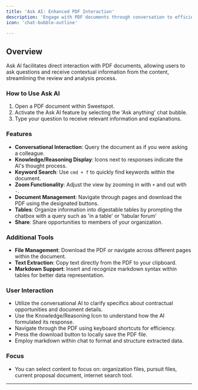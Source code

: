 ```yaml
---
title: 'Ask AI: Enhanced PDF Interaction'
description: 'Engage with PDF documents through conversation to efficiently query and understand content.'
icon: 'chat-bubble-outline'

---
```


## Overview

Ask AI facilitates direct interaction with PDF documents, allowing users to ask questions and receive contextual information from the content, streamlining the review and analysis process.

### How to Use Ask AI

1. Open a PDF document within Sweetspot.
2. Activate the Ask AI feature by selecting the 'Ask anything' chat bubble.
3. Type your question to receive relevant information and explanations.

### Features

- **Conversational Interaction**: Query the document as if you were asking a colleague.
- **Knowledge/Reasoning Display**: Icons next to responses indicate the AI's thought process.
- **Keyword Search**: Use `cmd + f` to quickly find keywords within the document.
- **Zoom Functionality**: Adjust the view by zooming in with `+` and out with `-`.
- **Document Management**: Navigate through pages and download the PDF using the designated buttons.
- **Tables**: Organize information into digestable tables by prompting the chatbox with a query such as 'in a table' or 'tabular forum'
- **Share**: Share opportunities to members of your organization. 

### Additional Tools

- **File Management**: Download the PDF or navigate across different pages within the document.
- **Text Extraction**: Copy text directly from the PDF to your clipboard.
- **Markdown Support**: Insert and recognize markdown syntax within tables for better data representation.

### User Interaction

- Utilize the conversational AI to clarify specifics about contractual opportunities and document details.
- Use the Knowledge/Reasoning Icon to understand how the AI formulated its response.
- Navigate through the PDF using keyboard shortcuts for efficiency.
- Press the download button to locally save the PDF file.
- Employ markdown within chat to format and structure extracted data.

### Focus
- You can select content to focus on: organization files, pursuit files, current proposal document, internet search tool.

---
